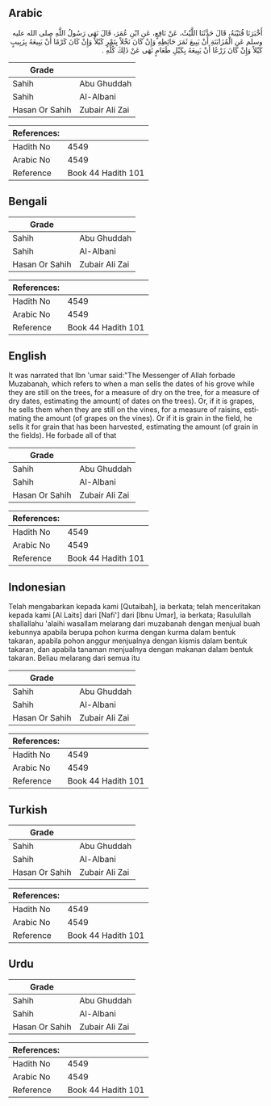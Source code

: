 ## Arabic


<div dir="rtl" lang="ar" style={{fontSize:'larger',backgroundColor:'#f8f9fa',padding:20}}>
أَخْبَرَنَا قُتَيْبَةُ، قَالَ حَدَّثَنَا اللَّيْثُ، عَنْ نَافِعٍ، عَنِ ابْنِ عُمَرَ، قَالَ نَهَى رَسُولُ اللَّهِ صلى الله عليه وسلم عَنِ الْمُزَابَنَةِ أَنْ يَبِيعَ ثَمَرَ حَائِطِهِ وَإِنْ كَانَ نَخْلاً بِتَمْرٍ كَيْلاً وَإِنْ كَانَ كَرْمًا أَنْ يَبِيعَهُ بِزَبِيبٍ كَيْلاً وَإِنْ كَانَ زَرْعًا أَنْ يَبِيعَهُ بِكَيْلِ طَعَامٍ نَهَى عَنْ ذَلِكَ كُلِّهِ ‏.‏
</div>
<div style={{backgroundColor:'#f8f9fa',padding:20, marginBottom: 10}}><table> <thead> <tr> <th>Grade</th> <th></th> </tr> </thead> <tbody> <tr><td>Sahih</td><td>Abu Ghuddah</td></tr><tr><td>Sahih</td><td>Al-Albani</td></tr><tr><td>Hasan Or Sahih</td><td>Zubair Ali Zai</td></tr></tbody></table><table> <thead> <tr> <th>References:</th> <th></th> </tr> </thead> <tbody><tr><td>Hadith No</td><td>4549</td></tr><tr><td>Arabic No</td><td>4549</td></tr><tr><td>Reference</td><td>Book 44 Hadith 101</td></tr></tbody></table></div>

## Bengali


<div dir="ltr" lang="bn" style={{fontSize:'larger',backgroundColor:'#f8f9fa',padding:20}}>

</div>
<div style={{backgroundColor:'#f8f9fa',padding:20, marginBottom: 10}}><table> <thead> <tr> <th>Grade</th> <th></th> </tr> </thead> <tbody> <tr><td>Sahih</td><td>Abu Ghuddah</td></tr><tr><td>Sahih</td><td>Al-Albani</td></tr><tr><td>Hasan Or Sahih</td><td>Zubair Ali Zai</td></tr></tbody></table><table> <thead> <tr> <th>References:</th> <th></th> </tr> </thead> <tbody><tr><td>Hadith No</td><td>4549</td></tr><tr><td>Arabic No</td><td>4549</td></tr><tr><td>Reference</td><td>Book 44 Hadith 101</td></tr></tbody></table></div>

## English


<div dir="ltr" lang="en" style={{fontSize:'larger',backgroundColor:'#f8f9fa',padding:20}}>
It was narrated that Ibn 'umar said:"The Messenger of Allah forbade Muzabanah, which refers to when a man sells the dates of his grove while they are still on the trees, for a measure of dry on the tree, for a measure of dry dates, estimating the amount( of dates on the trees). Or, if it is grapes, he sells them when they are still on the vines, for a measure of raisins, estimating the amount (of grapes on the vines). Or if it is grain in the field, he sells it for grain that has been harvested, estimating the amount (of grain in the fields). He forbade all of that
</div>
<div style={{backgroundColor:'#f8f9fa',padding:20, marginBottom: 10}}><table> <thead> <tr> <th>Grade</th> <th></th> </tr> </thead> <tbody> <tr><td>Sahih</td><td>Abu Ghuddah</td></tr><tr><td>Sahih</td><td>Al-Albani</td></tr><tr><td>Hasan Or Sahih</td><td>Zubair Ali Zai</td></tr></tbody></table><table> <thead> <tr> <th>References:</th> <th></th> </tr> </thead> <tbody><tr><td>Hadith No</td><td>4549</td></tr><tr><td>Arabic No</td><td>4549</td></tr><tr><td>Reference</td><td>Book 44 Hadith 101</td></tr></tbody></table></div>

## Indonesian


<div dir="ltr" lang="id" style={{fontSize:'larger',backgroundColor:'#f8f9fa',padding:20}}>
Telah mengabarkan kepada kami [Qutaibah], ia berkata; telah menceritakan kepada kami [Al Laits] dari [Nafi'] dari [Ibnu Umar], ia berkata; Rasulullah shallallahu 'alaihi wasallam melarang dari muzabanah dengan menjual buah kebunnya apabila berupa pohon kurma dengan kurma dalam bentuk takaran, apabila pohon anggur menjualnya dengan kismis dalam bentuk takaran, dan apabila tanaman menjualnya dengan makanan dalam bentuk takaran. Beliau melarang dari semua itu
</div>
<div style={{backgroundColor:'#f8f9fa',padding:20, marginBottom: 10}}><table> <thead> <tr> <th>Grade</th> <th></th> </tr> </thead> <tbody> <tr><td>Sahih</td><td>Abu Ghuddah</td></tr><tr><td>Sahih</td><td>Al-Albani</td></tr><tr><td>Hasan Or Sahih</td><td>Zubair Ali Zai</td></tr></tbody></table><table> <thead> <tr> <th>References:</th> <th></th> </tr> </thead> <tbody><tr><td>Hadith No</td><td>4549</td></tr><tr><td>Arabic No</td><td>4549</td></tr><tr><td>Reference</td><td>Book 44 Hadith 101</td></tr></tbody></table></div>

## Turkish


<div dir="ltr" lang="tr" style={{fontSize:'larger',backgroundColor:'#f8f9fa',padding:20}}>

</div>
<div style={{backgroundColor:'#f8f9fa',padding:20, marginBottom: 10}}><table> <thead> <tr> <th>Grade</th> <th></th> </tr> </thead> <tbody> <tr><td>Sahih</td><td>Abu Ghuddah</td></tr><tr><td>Sahih</td><td>Al-Albani</td></tr><tr><td>Hasan Or Sahih</td><td>Zubair Ali Zai</td></tr></tbody></table><table> <thead> <tr> <th>References:</th> <th></th> </tr> </thead> <tbody><tr><td>Hadith No</td><td>4549</td></tr><tr><td>Arabic No</td><td>4549</td></tr><tr><td>Reference</td><td>Book 44 Hadith 101</td></tr></tbody></table></div>

## Urdu


<div dir="rtl" lang="ur" style={{fontSize:'larger',backgroundColor:'#f8f9fa',padding:20}}>

</div>
<div style={{backgroundColor:'#f8f9fa',padding:20, marginBottom: 10}}><table> <thead> <tr> <th>Grade</th> <th></th> </tr> </thead> <tbody> <tr><td>Sahih</td><td>Abu Ghuddah</td></tr><tr><td>Sahih</td><td>Al-Albani</td></tr><tr><td>Hasan Or Sahih</td><td>Zubair Ali Zai</td></tr></tbody></table><table> <thead> <tr> <th>References:</th> <th></th> </tr> </thead> <tbody><tr><td>Hadith No</td><td>4549</td></tr><tr><td>Arabic No</td><td>4549</td></tr><tr><td>Reference</td><td>Book 44 Hadith 101</td></tr></tbody></table></div>